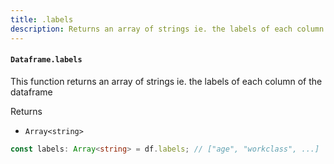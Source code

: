 ```yaml
---
title: .labels
description: Returns an array of strings ie. the labels of each column of the dataframe
---
```


#### `Dataframe.labels`

This function returns an array of strings ie. the labels of each column of the dataframe

Returns

- `Array<string>`

```typescript
const labels: Array<string> = df.labels; // ["age", "workclass", ...]
```
